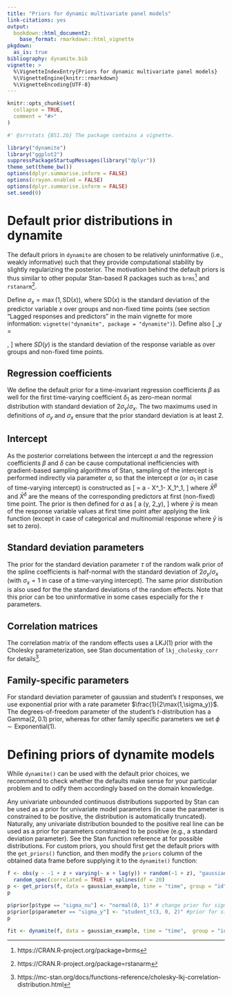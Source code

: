 ```yaml
---
title: "Priors for dynamic multivariate panel models"
link-citations: yes
output:
  bookdown::html_document2:
    base_format: rmarkdown::html_vignette
pkgdown:
  as_is: true
bibliography: dynamite.bib
vignette: >
  %\VignetteIndexEntry{Priors for dynamic multivariate panel models} 
  %\VignetteEngine{knitr::rmarkdown} 
  %\VignetteEncoding{UTF-8}
---
```


```r
knitr::opts_chunk$set(
  collapse = TRUE,
  comment = "#>"
)
```

```r
#' @srrstats {BS1.2b} The package contains a vignette.
```

```r
library("dynamite")
library("ggplot2")
suppressPackageStartupMessages(library("dplyr"))
theme_set(theme_bw())
options(dplyr.summarise.inform = FALSE)
options(crayon.enabled = FALSE)
options(dplyr.summarise.inform = FALSE)
set.seed(0)
```

# Default prior distributions in dynamite

The default priors in `dynamite` are chosen to be relatively uninformative (i.e., weakly informative) such that they provide computational stability by slightly regularizing the posterior. The motivation behind the default priors is thus similar to other popular Stan-based R packages such as `brms`^[https://CRAN.R-project.org/package=brms] and `rstanarm`^[https://CRAN.R-project.org/package=rstanarm].

Define $\sigma_x=\max(1, \text{SD}(x))$, where $\mbox{SD}(x)$ is the standard deviation of the predictor variable $x$ over groups and non-fixed time points (see section "Lagged responses and predictors" in the main vignette for more information: `vignette("dynamite", package = "dynamite")`). Define also
\[
\sigma_y = \begin{cases}
\max(1, \text{SD}(y)), &\text{if family is gaussian or student}\\ 
1, &\text{otherwise}
\end{cases},
\] 
where $SD(y)$ is the standard deviation of the response variable as over groups and non-fixed time points.

## Regression coefficients

We define the default prior for a time-invariant regression coefficients $\beta$ as well for the first time-varying coefficient $\delta_1$ as zero-mean normal distribution with standard deviation of 
$2\sigma_y/\sigma_x$. The two maximums used in definitions of $\sigma_y$ and $\sigma_x$ ensure that the prior standard deviation is at least 2.

## Intercept

As the posterior correlations between the intercept $\alpha$ and the regression coefficients $\beta$ and $\delta$ can be cause computational inefficiencies with gradient-based sampling algorithms of Stan, sampling of the intercept is performed indirectly via parameter $a$, so that the intercept $\alpha$ (or $\alpha_1$ in case of time-varying intercept) is constructed as 
\[
\alpha = a - \bar X^\beta_1\beta - \bar X_1^\delta\delta_1,
\]
where $\bar X^\beta$ and $\bar X^\delta$ are the means of the corresponding predictors at first (non-fixed) time point. The prior is then defined for $a$ as
\[
a \sim \mbox{N}(\bar y, 2\sigma_y),
\]
where $\bar y$ is mean of the response variable values at first time point after applying the link function (except in case of categorical and multinomial response where $\bar y$ is set to zero).

## Standard deviation parameters

The prior for the standard deviation parameter $\tau$ of the random walk prior of the spline coefficients is half-normal with the standard deviation of $2\sigma_y/\sigma_x$ (with $\sigma_x=1$ in case of a time-varying intercept). The same prior distribution is also used for the the standard deviations of the random effects. Note that this prior can be too uninformative in some cases especially for the $\tau$ parameters. 

## Correlation matrices

The correlation matrix of the random effects uses a $\mbox{LKJ}(1)$ prior with the Cholesky parameterization, see Stan documentation of `lkj_cholesky_corr` for details^[https://mc-stan.org/docs/functions-reference/cholesky-lkj-correlation-distribution.html].

## Family-specific parameters

For standard deviation parameter of gaussian and student's $t$ responses, we use exponential prior with a rate parameter $\frac{1}{2\max(1,\sigma_y)}$. The degrees-of-freedom parameter of the student's $t$-distribution has a $\mbox{Gamma}(2, 0.1)$ prior, whereas for other family specific parameters we set $\phi \sim \mbox{Exponential}(1)$.

# Defining priors of dynamite models

While `dynamite()` can be used with the default prior choices, we recommend to check whether the defaults make sense for your particular problem and to odify them accordingly based on the domain knowledge. 

Any univariate unbounded continuous distributions supported by Stan can be used as a prior for univariate model parameters (in case the parameter is constrained to be positive, the distribution is automatically truncated). Naturally, any univariate distribution bounded to the positive real line can be used as a prior for parameters constrained to be positive (e.g., a standard deviation parameter).
See the Stan function reference at \url{https://mc-stan.org/users/documentation/} for possible distributions. For custom priors, you should first get the default priors with the `get_priors()` function, and then modify the `priors` column of the obtained data frame before supplying it to the `dynamite()` function:

```r
f <- obs(y ~ -1 + z + varying(~ x + lag(y)) + random(~1 + z), "gaussian") +
  random_spec(correlated = TRUE) + splines(df = 20)
p <- get_priors(f, data = gaussian_example, time = "time", group = "id")
p
```
```r
p$prior[p$type == "sigma_nu"] <- "normal(0, 1)" # change prior for sigma_nu
p$prior[p$parameter == "sigma_y"] <- "student_t(3, 0, 2)" #prior for sigma_y
p
```
```r
fit <- dynamite(f, data = gaussian_example, time = "time",  group = "id", priors = p)
```
